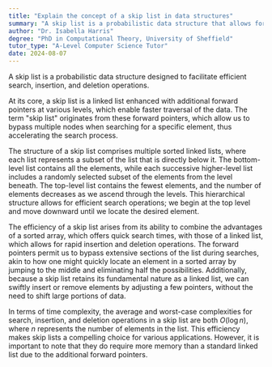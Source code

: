 ```yaml
---
title: "Explain the concept of a skip list in data structures"
summary: "A skip list is a probabilistic data structure that allows for efficient search, insertion, and removal operations."
author: "Dr. Isabella Harris"
degree: "PhD in Computational Theory, University of Sheffield"
tutor_type: "A-Level Computer Science Tutor"
date: 2024-08-07
---
```


A skip list is a probabilistic data structure designed to facilitate efficient search, insertion, and deletion operations.

At its core, a skip list is a linked list enhanced with additional forward pointers at various levels, which enable faster traversal of the data. The term "skip list" originates from these forward pointers, which allow us to bypass multiple nodes when searching for a specific element, thus accelerating the search process.

The structure of a skip list comprises multiple sorted linked lists, where each list represents a subset of the list that is directly below it. The bottom-level list contains all the elements, while each successive higher-level list includes a randomly selected subset of the elements from the level beneath. The top-level list contains the fewest elements, and the number of elements decreases as we ascend through the levels. This hierarchical structure allows for efficient search operations; we begin at the top level and move downward until we locate the desired element.

The efficiency of a skip list arises from its ability to combine the advantages of a sorted array, which offers quick search times, with those of a linked list, which allows for rapid insertion and deletion operations. The forward pointers permit us to bypass extensive sections of the list during searches, akin to how one might quickly locate an element in a sorted array by jumping to the middle and eliminating half the possibilities. Additionally, because a skip list retains its fundamental nature as a linked list, we can swiftly insert or remove elements by adjusting a few pointers, without the need to shift large portions of data.

In terms of time complexity, the average and worst-case complexities for search, insertion, and deletion operations in a skip list are both $O(\log n)$, where $n$ represents the number of elements in the list. This efficiency makes skip lists a compelling choice for various applications. However, it is important to note that they do require more memory than a standard linked list due to the additional forward pointers.
    